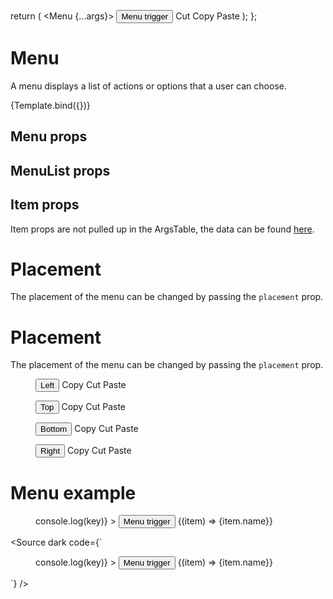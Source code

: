 
<Meta title="Design-system/Headless/Menu" component={Menu} />

  return (
    <Menu {...args}>
      <Button>Menu trigger</Button>
      <MenuList>
        <Item>Cut</Item>
        <Item>Copy</Item>
        <Item>Paste</Item>
      </MenuList>
    </Menu>
  );
};

# Menu

A menu displays a list of actions or options that a user can choose.

<Canvas>
  <Story name="Menu">{Template.bind({})}</Story>
</Canvas>

## Menu props

<ArgsTable story="Menu" of={Menu} />

## MenuList props

<ArgsTable of={MenuList} />

## Item props

Item props are not pulled up in the ArgsTable, the data can be found [here](https://react-spectrum.adobe.com/react-aria/Menu.html#item).

# Placement

The placement of the menu can be changed by passing the `placement` prop.

# Placement

The placement of the menu can be changed by passing the `placement` prop.

<Story name="Menu placement">
  <Menu placement="left">
    <Button>Left</Button>
    <MenuList>
      <Item key="copy">Copy</Item>
      <Item key="cut">Cut</Item>
      <Item key="paste">Paste</Item>
    </MenuList>
  </Menu>
  <Menu placement="top">
    <Button>Top</Button>
    <MenuList>
      <Item key="copy">Copy</Item>
      <Item key="cut">Cut</Item>
      <Item key="paste">Paste</Item>
    </MenuList>
  </Menu>
  <Menu placement="bottom">
    <Button>Bottom</Button>
    <MenuList>
      <Item key="copy">Copy</Item>
      <Item key="cut">Cut</Item>
      <Item key="paste">Paste</Item>
    </MenuList>
  </Menu>
  <Menu placement="right">
    <Button>Right</Button>
    <MenuList>
      <Item key="copy">Copy</Item>
      <Item key="cut">Cut</Item>
      <Item key="paste">Paste</Item>
    </MenuList>
  </Menu>
</Story>

# Menu example

<Canvas>
  <Story name="Menu example">
    <Menu
      items={[
        { id: 1, name: "New" },
        { id: 2, name: "Open" },
      ]}
      onAction={(key) => console.log(key)}
    >
      <Button>Menu trigger</Button>
      <MenuList>{(item) => <Item key={item.name}>{item.name}</Item>}</MenuList>
    </Menu>
  </Story>
</Canvas>

<Source
  dark
  code={`
<Menu
  items={[
    { id: 1, name: "New" },
    { id: 2, name: "Open" },
  ]}
  onAction={(key) => console.log(key)}
>
  <Button>Menu trigger</Button>
  <MenuList>{(item) => <Item key={item.name}>{item.name}</Item>}</MenuList>
</Menu>
`}
/>
